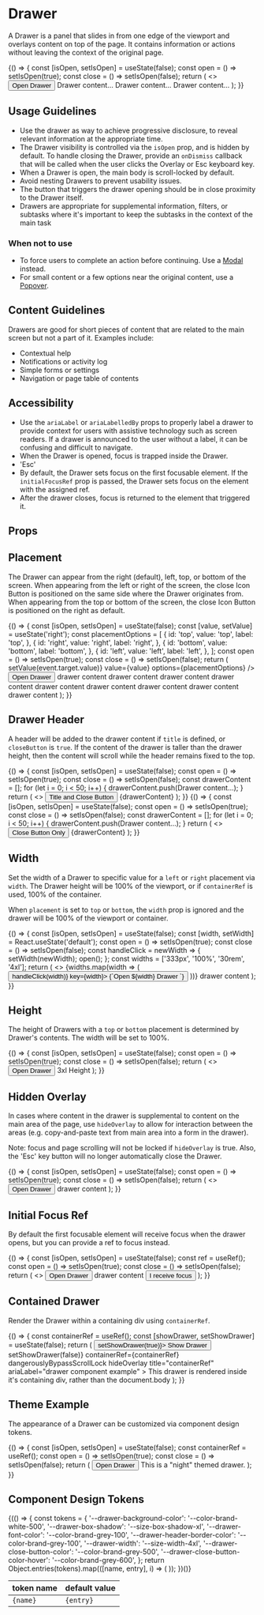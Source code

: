 
<Meta title="Components/Drawer/Overview" component={Drawer} />

# Drawer

A Drawer is a panel that slides in from one edge of the viewport and overlays content on top of the page. It contains information or actions without leaving the context of the original page.

<Canvas withSource="open">
  <Story name="Basic Drawer">
    {() => {
      const [isOpen, setIsOpen] = useState(false);
      const open = () => setIsOpen(true);
      const close = () => setIsOpen(false);
      return (
        <>
          <Button variant="light" onClick={open}>
            Open Drawer
          </Button>
          <Drawer
            isOpen={isOpen}
            title="Drawer Title"
            onDismiss={close}
            ariaLabel="drawer component example"
          >
            <Box padding="lg" display="block" childGap="md">
              <Box>Drawer content&hellip;</Box>
              <Box>Drawer content&hellip;</Box>
              <Box>Drawer content&hellip;</Box>
            </Box>
          </Drawer>
        </>
      );
    }}
  </Story>
</Canvas>

## Usage Guidelines

- Use the drawer as way to achieve progressive disclosure, to reveal relevant information at the appropriate time.
- The Drawer visibility is controlled via the `isOpen` prop, and is hidden by default. To handle closing the Drawer, provide an `onDismiss` callback that will be called when the user clicks the Overlay or Esc keyboard key.
- When a Drawer is open, the main body is scroll-locked by default.
- Avoid nesting Drawers to prevent usability issues.
- The button that triggers the drawer opening should be in close proximity to the Drawer itself.
- Drawers are appropriate for supplemental information, filters, or subtasks where it's important to keep the subtasks in the context of the main task

### When not to use

- To force users to complete an action before continuing. Use a [Modal](/docs/components-modal-overview--basic-usage) instead.
- For small content or a few options near the original content, use a [Popover](/docs/components-popover-overview--demo).

## Content Guidelines

Drawers are good for short pieces of content that are related to the main screen but not a part of it. Examples include:

- Contextual help
- Notifications or activity log
- Simple forms or settings
- Navigation or page table of contents

## Accessibility

- Use the `ariaLabel` or `ariaLabelledBy` props to properly label a drawer to provide context for users with assistive technology such as screen readers. If a drawer is announced to the user without a label, it can be confusing and difficult to navigate.
- When the Drawer is opened, focus is trapped inside the Drawer.
- 'Esc'
- By default, the Drawer sets focus on the first focusable element. If the `initialFocusRef` prop is passed, the Drawer sets focus on the element with the assigned ref.
- After the drawer closes, focus is returned to the element that triggered it.

## Props

<ArgsTable of={Drawer} />

## Placement

The Drawer can appear from the right (default), left, top, or bottom of the screen. When appearing from the left or right of the screen, the close Icon Button is positioned on the same side where the Drawer originates from. When appearing from the top or bottom of the screen, the close Icon Button is positioned on the right as default.

<Canvas withSource="open">
  <Story name="Placement">
    {() => {
      const [isOpen, setIsOpen] = useState(false);
      const [value, setValue] = useState('right');
      const placementOptions = [
        {
          id: 'top',
          value: 'top',
          label: 'top',
        },
        {
          id: 'right',
          value: 'right',
          label: 'right',
        },
        {
          id: 'bottom',
          value: 'bottom',
          label: 'bottom',
        },
        {
          id: 'left',
          value: 'left',
          label: 'left',
        },
      ];
      const open = () => setIsOpen(true);
      const close = () => setIsOpen(false);
      return (
        <Box display="block" childGap="md">
          <RadioGroup
            title="Placement"
            direction="row"
            name="placement"
            onChange={event => setValue(event.target.value)}
            value={value}
            options={placementOptions}
          />
          <Button variant="light" onClick={open}>
            Open Drawer
          </Button>
          <Drawer
            title="test"
            isOpen={isOpen}
            onDismiss={close}
            placement={value}
            ariaLabel="drawer component example"
          >
            <Box padding="lg" display="block" childGap="md">
              <Box as="p">drawer content</Box>
              <Box as="p">drawer content</Box>
              <Box as="p">drawer content</Box>
              <Box as="p">drawer content</Box>
              <Box as="p">drawer content</Box>
              <Box as="p">drawer content</Box>
              <Box as="p">drawer content</Box>
              <Box as="p">drawer content</Box>
              <Box as="p">drawer content</Box>
            </Box>
          </Drawer>
        </Box>
      );
    }}
  </Story>
</Canvas>

## Drawer Header

A header will be added to the drawer content if `title` is defined, or `closeButton` is `true`. If the content of the drawer is taller than the drawer height, then the content will scroll while the header remains fixed to the top.

<Canvas>
  <Story name="Title and Close Button">
    {() => {
      const [isOpen, setIsOpen] = useState(false);
      const open = () => setIsOpen(true);
      const close = () => setIsOpen(false);
      const drawerContent = [];
      for (let i = 0; i < 50; i++) {
        drawerContent.push(<Box key={i}>Drawer content&hellip;</Box>);
      }
      return (
        <>
          <Button variant="light" onClick={open}>
            Title and Close Button
          </Button>
          <Drawer
            ariaLabel="drawer component example"
            isOpen={isOpen}
            onDismiss={close}
            title="Drawer Title"
          >
            <Box padding="lg" display="block" childGap="md">
              {drawerContent}
            </Box>
          </Drawer>
        </>
      );
    }}
  </Story>
  <Story name="Close Button Only">
    {() => {
      const [isOpen, setIsOpen] = useState(false);
      const open = () => setIsOpen(true);
      const close = () => setIsOpen(false);
      const drawerContent = [];
      for (let i = 0; i < 50; i++) {
        drawerContent.push(<Box key={i}>Drawer content&hellip;</Box>);
      }
      return (
        <>
          <Button variant="light" onClick={open}>
            Close Button Only
          </Button>
          <Drawer
            ariaLabel="drawer component example"
            isOpen={isOpen}
            onDismiss={close}
            closeButton
          >
            <Box padding="lg" display="block" childGap="md">
              {drawerContent}
            </Box>
          </Drawer>
        </>
      );
    }}
  </Story>
</Canvas>

## Width

Set the width of a Drawer to specific value for a `left` or `right` placement via `width`. The Drawer height will be 100% of the viewport, or if `containerRef` is used, 100% of the container.

When `placement` is set to `top` or `bottom`, the `width` prop is ignored and the drawer will be 100% of the viewport or container.

<Canvas withSource="open">
  <Story name="Width">
    {() => {
      const [isOpen, setIsOpen] = useState(false);
      const [width, setWidth] = React.useState('default');
      const open = () => setIsOpen(true);
      const close = () => setIsOpen(false);
      const handleClick = newWidth => {
        setWidth(newWidth);
        open();
      };
      const widths = ['333px', '100%', '30rem', '4xl'];
      return (
        <>
          <Box childGap="sm" direction="row">
            {widths.map(width => (
              <Button variant="light" onClick={() => handleClick(width)} key={width}>
                {`Open ${width} Drawer `}
              </Button>
            ))}
          </Box>
          <Drawer
            width={width}
            title={`${width} wide drawer`}
            isOpen={isOpen}
            onDismiss={close}
            closeButton
            ariaLabel="drawer component example"
          >
            <Box padding="lg" display="block" childGap="md">
              <Box>drawer content</Box>
            </Box>
          </Drawer>
        </>
      );
    }}
  </Story>
</Canvas>

## Height

The height of Drawers with a `top` or `bottom` placement is determined by Drawer's contents. The width will be set to 100%.

<Canvas withSource="open">
  <Story name="Height">
    {() => {
      const [isOpen, setIsOpen] = useState(false);
      const open = () => setIsOpen(true);
      const close = () => setIsOpen(false);
      return (
        <>
          <Button variant="light" onClick={open}>
            Open Drawer
          </Button>
          <Drawer
            placement="top"
            isOpen={isOpen}
            onDismiss={close}
            closeButton
            ariaLabel="drawer component example"
          >
            <Box padding="lg" height="3xl" display="block" childGap="md">
              <Box>3xl Height</Box>
            </Box>
          </Drawer>
        </>
      );
    }}
  </Story>
</Canvas>

## Hidden Overlay

In cases where content in the drawer is supplemental to content on the main area of the page, use `hideOverlay` to allow for interaction between the areas (e.g. copy-and-paste text from main area into a form in the drawer).

Note: focus and page scrolling will not be locked if `hideOverlay` is true. Also, the 'Esc' key button will no longer automatically close the Drawer.

<Canvas withSource="open">
  <Story name="Hidden Overlay">
    {() => {
      const [isOpen, setIsOpen] = useState(false);
      const open = () => setIsOpen(true);
      const close = () => setIsOpen(false);
      return (
        <>
          <Button variant="light" onClick={open}>
            Open Drawer
          </Button>
          <Drawer
            isOpen={isOpen}
            onDismiss={close}
            hideOverlay
            closeButton
            ariaLabel="drawer component example"
          >
            <Box padding="lg" display="block" childGap="md">
              <Box>drawer content</Box>
            </Box>
          </Drawer>
        </>
      );
    }}
  </Story>
</Canvas>

## Initial Focus Ref

By default the first focusable element will receive focus when the drawer opens, but you can provide a ref to focus instead.

<Alert
  hasIcon
  message="Without the initialFocusRef prop, the drawer will automatically focus on the first focusable element in it's children."
  variant="info"
/>

<Canvas withSource="open">
  <Story name="Initial Focus Ref">
    {() => {
      const [isOpen, setIsOpen] = useState(false);
      const ref = useRef();
      const open = () => setIsOpen(true);
      const close = () => setIsOpen(false);
      return (
        <>
          <Button variant="light" onClick={open}>
            Open Drawer
          </Button>
          <Drawer
            isOpen={isOpen}
            onDismiss={close}
            initialFocusRef={ref}
            title="initialFocusRef"
            ariaLabel="drawer component example"
          >
            <Box padding="lg" display="block" childGap="md">
              <Box>drawer content</Box>
              <Button variant="dark" isOutlined ref={ref} onClick={close}>
                I receive focus
              </Button>
            </Box>
          </Drawer>
        </>
      );
    }}
  </Story>
</Canvas>

## Contained Drawer

Render the Drawer within a containing div using `containerRef`.

<Alert
  hasIcon
  message="When choosing to use a Drawer within a containing div, use dangerouslyBypassScrollLock to allow the content outside of the containing div to remain interactive."
  variant="info"
/>

<Canvas withSource="open">
  <Story name="Contained Drawer">
    {() => {
      const containerRef = useRef();
      const [showDrawer, setShowDrawer] = useState(false);
      return (
        <Box
          position="relative"
          display="block"
          height="500px"
          id="myContainer"
          ref={containerRef}
          background="secondary-900"
          padding="lg"
          overflow="hidden"
        >
          <Button variant="light" onClick={() => setShowDrawer(true)}>
            Show Drawer
          </Button>
          <Drawer
            isOpen={showDrawer}
            onDismiss={() => setShowDrawer(false)}
            containerRef={containerRef}
            dangerouslyBypassScrollLock
            hideOverlay
            title="containerRef"
            ariaLabel="drawer component example"
          >
            <Box padding="lg" as="p">
              This drawer is rendered inside it&apos;s containing div, rather than the document.body
            </Box>
          </Drawer>
        </Box>
      );
    }}
  </Story>
</Canvas>

## Theme Example

The appearance of a Drawer can be customized via component design tokens.

<Alert
  hasIcon
  message="In the example below, the containerRef prop is used to place the Drawer portal inside the container with the customized tokens"
  variant="info"
/>

<Canvas withSource="open">
  <Story name="Theme Example">
    {() => {
      const [isOpen, setIsOpen] = useState(false);
      const containerRef = useRef();
      const open = () => setIsOpen(true);
      const close = () => setIsOpen(false);
      return (
        <Box
          display="block"
          position="relative"
          overflow="hidden"
          height="500px"
          ref={containerRef}
          style={{
            '--drawer-background-color': 'var(--color-brand-grey-900)',
            '--drawer-font-color': 'var(--color-brand-grey-200)',
            '--drawer-header-border-color': 'var(--color-brand-grey-600)',
            '--drawer-width': '333px',
            '--drawer-close-button-color': 'var(--color-brand-grey-200)',
            '--drawer-close-button-color-hover': 'var(--color-brand-grey-100)',
          }}
        >
          <Button variant="light" onClick={open}>
            Open Drawer
          </Button>
          <Drawer
            isOpen={isOpen}
            title="Themed Drawer"
            onDismiss={close}
            ariaLabel="themed drawer"
            containerRef={containerRef} // where the tokens are scoped
            hideOverlay
          >
            <Box padding="lg" display="block" childGap="md">
              This is a "night" themed drawer.
            </Box>
          </Drawer>
        </Box>
      );
    }}
  </Story>
</Canvas>

## Component Design Tokens

<table>
  <thead>
    <tr>
      <th>token name</th>
      <th>default value</th>
    </tr>
  </thead>
  <tbody>
    {(() => {
      const tokens = {
        '--drawer-background-color': '--color-brand-white-500',
        '--drawer-box-shadow': '--size-box-shadow-xl',
        '--drawer-font-color': '--color-brand-grey-100',
        '--drawer-header-border-color': '--color-brand-grey-100',
        '--drawer-width': '--size-width-4xl',
        '--drawer-close-button-color': '--color-brand-grey-500',
        '--drawer-close-button-color-hover': '--color-brand-grey-600',
      };
      return Object.entries(tokens).map(([name, entry], i) => (
        <tr key={i}>
          <td>
            <code>{name}</code>
          </td>
          <td>
            <code>{entry}</code>
          </td>
        </tr>
      ));
    })()}

  </tbody>
</table>
